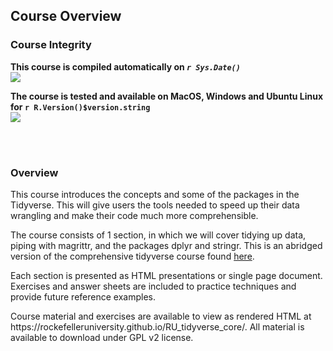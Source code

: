 ## Course Overview

### Course Integrity
**This course is compiled automatically on _`r Sys.Date()`_ **
<br>
[<img src="https://github.com/RockefellerUniversity/RU_tidyverse_core/workflows/compilation-check/badge.svg">](https://github.com/RockefellerUniversity/RU_tidyverse_core/actions?query=workflow%3compilation-check)

**The course is tested and available on MacOS, Windows and Ubuntu Linux for `r R.Version()$version.string`**
<br>
[<img src="https://github.com/RockefellerUniversity/RU_tidyverse_core/workflows/OS-check/badge.svg">](https://github.com/RockefellerUniversity/RU_tidyverse_core/actions?query=workflow%3AOS-check)

<br>
<br>

### Overview

This course introduces the concepts and some of the packages in the Tidyverse. This will give users the tools needed to speed up their data wrangling and make their code much more comprehensible.

The course consists of 1 section, in which we will cover tidying up data, piping with magrittr, and the packages dplyr and stringr. This is an abridged version of the comprehensive tidyverse course found [here](https://rockefelleruniversity.github.io/RU_tidyverse/).

Each section is presented as HTML presentations or single page document. Exercises and answer sheets are included to practice techniques and provide future reference examples.

Course material and exercises are available to view as rendered HTML at https://rockefelleruniversity.github.io/RU_tidyverse_core/.
All material is available to download under GPL v2 license.